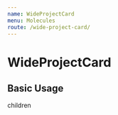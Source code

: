 ```yaml
---
name: WideProjectCard
menu: Molecules
route: /wide-project-card/
---
```




# WideProjectCard

## Basic Usage

<Playground>
  <WideProjectCard
    title="초유세계"
    wideThumbnail="https://cdn.piction.network/projects/wide-thumbnail/1562305103015.jpg"
  >
    children
  </WideProjectCard>
</Playground>
